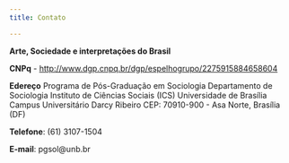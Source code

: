 ```yaml
---
title: Contato

---
```

**Arte, Sociedade e interpretações do Brasil**

**CNPq** - <http://www.dgp.cnpq.br/dgp/espelhogrupo/2275915884658604>

**Edereço** 
Programa de Pós-Graduação em Sociologia
Departamento de Sociologia
Instituto de Ciências Sociais (ICS)
Universidade de Brasília
Campus Universitário Darcy Ribeiro
CEP: 70910-900 - Asa Norte, Brasília (DF)

**Telefone**: (61) 3107-1504

**E-mail**: pgsol@unb.br